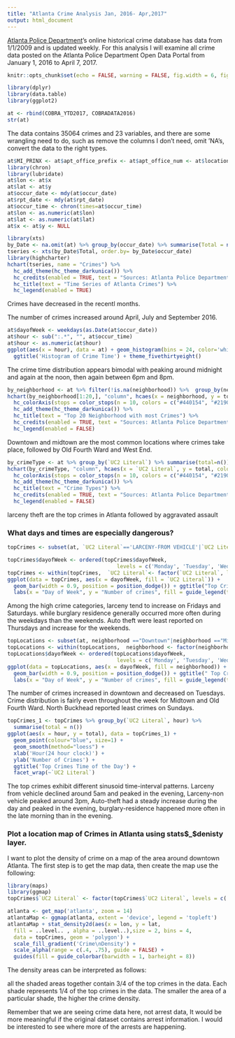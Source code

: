 ---
title: "Atlanta Crime Analysis Jan, 2016- Apr,2017"
output: html_document
---

[Atlanta Police Department](http://opendata.atlantapd.org/Default.aspx)'s online historical crime database has data from 1/1/2009 and is updated weekly. For this analysis I will examine all crime data posted on the Atlanta Police Department  Open Data Portal from January 1, 2016 to April 7, 2017.

```{r setup, include=FALSE}
knitr::opts_chunk$set(echo = FALSE, warning = FALSE, fig.width = 6, fig.height = 5, fig.align = "center")
```

```{r}
library(dplyr)
library(data.table)
library(ggplot2)
```


```{r}
at <- rbind(COBRA_YTD2017, COBRADATA2016)
str(at)
```

The data contains 35064 crimes and 23 variables, and there are some wrangling need to do, such as remove the columns I don't need, omit 'NA's, convert the data to the right types. 

```{r}
at$MI_PRINX <- at$apt_office_prefix <- at$apt_office_num <- at$location <- at$dispo_code <- at$loc_type <- at$npu <- NULL
library(chron)
library(lubridate)
at$lon <- at$x
at$lat <- at$y
at$occur_date <- mdy(at$occur_date)
at$rpt_date <- mdy(at$rpt_date)
at$occur_time <- chron(times=at$occur_time)
at$lon <- as.numeric(at$lon)
at$lat <- as.numeric(at$lat)
at$x <- at$y <- NULL
```

```{r}
library(xts)
by_Date <- na.omit(at) %>% group_by(occur_date) %>% summarise(Total = n())
tseries <- xts(by_Date$Total, order.by= by_Date$occur_date)
library(highcharter)
hchart(tseries, name = "Crimes") %>% 
  hc_add_theme(hc_theme_darkunica()) %>%
  hc_credits(enabled = TRUE, text = "Sources: Atlanta Police Department", style = list(fontSize = "12px")) %>%
  hc_title(text = "Time Series of Atlanta Crimes") %>%
  hc_legend(enabled = TRUE)
```

Crimes have decreased in the recentl months. 

The number of crimes increased around April, July and September 2016.

```{r}
at$dayofWeek <- weekdays(as.Date(at$occur_date))
at$hour <- sub(":.*", "", at$occur_time)
at$hour <- as.numeric(at$hour)
ggplot(aes(x = hour), data = at) + geom_histogram(bins = 24, color='white', fill='black') +
  ggtitle('Histogram of Crime Time') + theme_fivethirtyeight()
```

The crime time distribution appears bimodal with peaking around midnight and again at the noon, then again between 6pm and 8pm.  

```{r}
by_neighborhood <- at %>% filter(!is.na(neighborhood)) %>%  group_by(neighborhood) %>% summarise(total=n()) %>% arrange(desc(total))
hchart(by_neighborhood[1:20,], "column", hcaes(x = neighborhood, y = total, color = total)) %>%
  hc_colorAxis(stops = color_stops(n = 10, colors = c("#440154", "#21908C", "#FDE725"))) %>%
  hc_add_theme(hc_theme_darkunica()) %>%
  hc_title(text = "Top 20 Neighborhood with most Crimes") %>%
  hc_credits(enabled = TRUE, text = "Sources: Atlanta Police Department", style = list(fontSize = "12px")) %>%
  hc_legend(enabled = FALSE)
```

Downtown and midtown are the most common locations where crimes take place, followed by Old Fourth Ward and West End. 

```{r}
by_crimeType <- at %>% group_by(`UC2 Literal`) %>% summarise(total=n()) %>% arrange(desc(total))
hchart(by_crimeType, "column", hcaes(x = `UC2 Literal`, y = total, color = total)) %>%
  hc_colorAxis(stops = color_stops(n = 10, colors = c("#440154", "#21908C", "#FDE725"))) %>%
  hc_add_theme(hc_theme_darkunica()) %>%
  hc_title(text = "Crime Types") %>%
  hc_credits(enabled = TRUE, text = "Sources: Atlanta Police Department", style = list(fontSize = "12px")) %>%
  hc_legend(enabled = FALSE)
```

larceny theft are the top crimes in Atlanta followed by aggravated assault

### What days and times are especially dangerous?

```{r}
topCrimes <- subset(at, `UC2 Literal`=='LARCENY-FROM VEHICLE'|`UC2 Literal`=="LARCENY-NON VEHICLE"|`UC2 Literal`=="AUTO THEFT"|`UC2 Literal`=="BURGLARY-RESIDENCE")

topCrimes$dayofWeek <- ordered(topCrimes$dayofWeek, 
                                   levels = c('Monday', 'Tuesday', 'Wednesday', 'Thursday', 'Friday', 'Saturday', 'Sunday'))
topCrimes <- within(topCrimes,  `UC2 Literal`<- factor(`UC2 Literal`, levels = names(sort(table(`UC2 Literal`), decreasing = T))))
ggplot(data = topCrimes, aes(x = dayofWeek, fill = `UC2 Literal`)) + 
  geom_bar(width = 0.9, position = position_dodge()) + ggtitle("Top Crimes by Day of Week") + 
  labs(x = "Day of Week", y = "Number of crimes", fill = guide_legend(title = "Crime category")) + theme(axis.text.x = element_text(angle = 45, hjust = 1))
```

Among the high crime categories, larceny tend to increase on Fridays and Saturdays. while burglary residence generally occurred more often during the weekdays than the weekends. Auto theft were least reported on Thursdays and increase for the weekends.

```{r}
topLocations <- subset(at, neighborhood =="Downtown"|neighborhood =="Midtown" | neighborhood=="Old Fourth Ward" | neighborhood=="West End" | neighborhood=="Vine City" | neighborhood=="North Buckhead")
topLocations <- within(topLocations,  neighborhood <- factor(neighborhood, levels = names(sort(table(neighborhood), decreasing = T))))
topLocations$dayofWeek <- ordered(topLocations$dayofWeek, 
                                   levels = c('Monday', 'Tuesday', 'Wednesday', 'Thursday', 'Friday', 'Saturday', 'Sunday'))
ggplot(data = topLocations, aes(x = dayofWeek, fill = neighborhood)) + 
  geom_bar(width = 0.9, position = position_dodge()) + ggtitle(" Top Crime Neighborhood by Day of Week") + 
  labs(x = "Day of Week", y = "Number of crimes", fill = guide_legend(title = "Neighborhood")) + theme(axis.text.x = element_text(angle = 45, hjust = 1))
```

The number of crimes increased in downtown and decreased on Tuesdays. Crime distribution is fairly even throughout the week for Midtown and Old Fourth Ward. North Buckhead reported least crimes on Sundays. 

```{r}
topCrimes_1 <- topCrimes %>% group_by(`UC2 Literal`, hour) %>% 
  summarise(total = n())
ggplot(aes(x = hour, y = total), data = topCrimes_1) +
  geom_point(colour="blue", size=1) +
  geom_smooth(method="loess") +
  xlab('Hour(24 hour clock)') +
  ylab('Number of Crimes') +
  ggtitle('Top Crimes Time of the Day') +
  facet_wrap(~`UC2 Literal`)
```

The top crimes exhibit different sinusoid time-interval patterns. Larceny from vehicle declined around 5am and peaked in the evening, Larceny-non vehicle peaked around 3pm, Auto-theft had a steady increase during the day and peaked in the evening, burglary-residence happened more often in the late morning than in the evening.

### Plot a location map of Crimes in Atlanta using stats$_$denisty layer.

I want to plot the density of crime on a map of the area around downtown Atlanta. The first step is to get the map data, then create the map use the following:

```{r}
library(maps)
library(ggmap)
topCrimes$`UC2 Literal` <- factor(topCrimes$`UC2 Literal`, levels = c('LARCENY-FROM VEHICLE', "LARCENY-NON VEHICLE", "AUTO THEFT","BURGLARY-RESIDENCE"))

atlanta <- get_map('atlanta', zoom = 14) 
atlantaMap <- ggmap(atlanta, extent = 'device', legend = 'topleft')
atlantaMap + stat_density2d(aes(x = lon, y = lat, 
  fill = ..level.. , alpha = ..level..),size = 2, bins = 4, 
  data = topCrimes, geom = 'polygon') + 
  scale_fill_gradient('Crime\nDensity') +
  scale_alpha(range = c(.4, .75), guide = FALSE) +
  guides(fill = guide_colorbar(barwidth = 1, barheight = 8))
```

The density areas can be interpreted as follows: 

all the shaded areas together contain 3/4 of the top crimes in the data. Each shade represents 1/4 of the top crimes in the data. The smaller the area of a particular shade, the higher the crime density.

Remember that we are seeing crime data here, not arrest data, It would be more meaningful if the original dataset contains arrest information. I would be interested to see where more of the arrests are happening. 